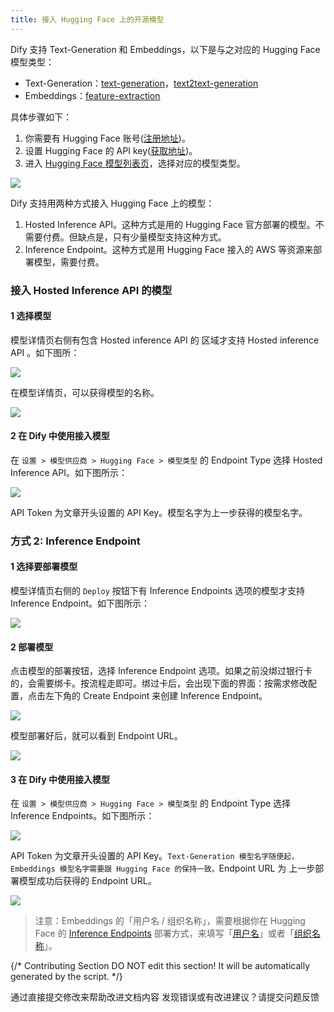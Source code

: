 ```yaml
---
title: 接入 Hugging Face 上的开源模型
---
```



Dify 支持 Text-Generation 和 Embeddings，以下是与之对应的 Hugging Face 模型类型：

* Text-Generation：[text-generation](https://huggingface.co/models?pipeline\_tag=text-generation\&sort=trending)，[text2text-generation](https://huggingface.co/models?pipeline\_tag=text2text-generation\&sort=trending)
* Embeddings：[feature-extraction](https://huggingface.co/models?pipeline\_tag=feature-extraction\&sort=trending)

具体步骤如下：

1. 你需要有 Hugging Face 账号([注册地址](https://huggingface.co/join))。
2. 设置 Hugging Face 的 API key([获取地址](https://huggingface.co/settings/tokens))。
3. 进入 [Hugging Face 模型列表页](https://huggingface.co/models)，选择对应的模型类型。

![](https://assets-docs.dify.ai/dify-enterprise-mintlify/zh_CN/development/models-integration/af8a771b1e71152837e0f25b87a4471e.png)

Dify 支持用两种方式接入 Hugging Face 上的模型：

1. Hosted Inference API。这种方式是用的 Hugging Face 官方部署的模型。不需要付费。但缺点是，只有少量模型支持这种方式。
2. Inference Endpoint。这种方式是用 Hugging Face 接入的 AWS 等资源来部署模型，需要付费。

### 接入 Hosted Inference API 的模型

#### 1 选择模型

模型详情页右侧有包含 Hosted inference API 的 区域才支持 Hosted inference API 。如下图所：

![](https://assets-docs.dify.ai/dify-enterprise-mintlify/zh_CN/development/models-integration/dc5a5584cef16fe76595058d37043546.png)

在模型详情页，可以获得模型的名称。

![](https://assets-docs.dify.ai/dify-enterprise-mintlify/zh_CN/development/models-integration/248a80fb0dac520e690cb122dbe91324.png)

#### 2 在 Dify 中使用接入模型

在 `设置 > 模型供应商 > Hugging Face > 模型类型` 的 Endpoint Type 选择 Hosted Inference API。如下图所示：

![](https://assets-docs.dify.ai/dify-enterprise-mintlify/zh_CN/development/models-integration/0bb37fe604f12bf766a84538574e36a6.png)

API Token 为文章开头设置的 API Key。模型名字为上一步获得的模型名字。

### 方式 2: Inference Endpoint

#### 1 选择要部署模型

模型详情页右侧的 `Deploy` 按钮下有 Inference Endpoints 选项的模型才支持 Inference Endpoint。如下图所示：

![](https://assets-docs.dify.ai/dify-enterprise-mintlify/zh_CN/development/models-integration/0821340197577ff126440b2558446890.png)

#### 2 部署模型

点击模型的部署按钮，选择 Inference Endpoint 选项。如果之前没绑过银行卡的，会需要绑卡。按流程走即可。绑过卡后，会出现下面的界面：按需求修改配置，点击左下角的 Create Endpoint 来创建 Inference Endpoint。

![](https://assets-docs.dify.ai/dify-enterprise-mintlify/zh_CN/development/models-integration/f7582adc0937dc4f038e462b578d9c17.png)

模型部署好后，就可以看到 Endpoint URL。

![](https://assets-docs.dify.ai/dify-enterprise-mintlify/zh_CN/development/models-integration/30c38995813c0d05c35c42dc0f1d467c.png)

#### 3 在 Dify 中使用接入模型

在 `设置 > 模型供应商 > Hugging Face > 模型类型` 的 Endpoint Type 选择 Inference Endpoints。如下图所示：

![](https://assets-docs.dify.ai/dify-enterprise-mintlify/zh_CN/development/models-integration/ca2b2f7d98954ba92753d04440543caa.png)

API Token 为文章开头设置的 API Key。`Text-Generation 模型名字随便起，Embeddings 模型名字需要跟 Hugging Face 的保持一致。`Endpoint URL 为 上一步部署模型成功后获得的 Endpoint URL。

![](https://assets-docs.dify.ai/dify-enterprise-mintlify/zh_CN/development/models-integration/6a8908cace5b287070577bf555d69b0c.png)

> 注意：Embeddings 的「用户名 / 组织名称」，需要根据你在 Hugging Face 的 [Inference Endpoints](https://huggingface.co/docs/inference-endpoints/guides/access) 部署方式，来填写「[用户名](https://huggingface.co/settings/account)」或者「[组织名称](https://ui.endpoints.huggingface.co/)」。

{/*
Contributing Section
DO NOT edit this section!
It will be automatically generated by the script.
*/}

<CardGroup cols="2">
    <Card
        title="编辑此页面"
        icon="pen-to-square"
        href="https://github.com/langgenius/dify-docs/edit/main/zh-hans/development/models-integration/hugging-face.mdx"
    >
        通过直接提交修改来帮助改进文档内容
    </Card>
    <Card
        title="提交问题"
        icon="github"
        href="https://github.com/langgenius/dify-docs/issues/new?title=文档问题%3A%20ng-f&body=%23%23%20问题描述%0A%3C%21--%20请简要描述您发现的问题%20--%3E%0A%0A%23%23%20页面链接%0Ahttps%3A%2F%2Fgithub.com%2Flanggenius%2Fdify-docs%2Fblob%2Fmain%2Fzh-hans/development/models-integration%2Fhugging-face.mdx%0A%0A%23%23%20建议修改%0A%3C%21--%20如果有具体的修改建议，请在此说明%20--%3E%0A%0A%3C%21--%20感谢您对文档质量的关注！%20--%3E"
    >
        发现错误或有改进建议？请提交问题反馈
    </Card>
</CardGroup>
